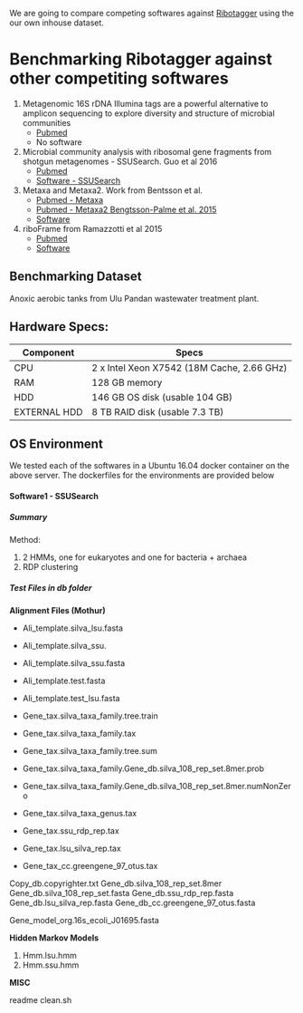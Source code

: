 We are going to compare competing softwares against [Ribotagger](github.com/xiechaos/ribotagger) using the our own inhouse dataset.

# Benchmarking Ribotagger against other competiting softwares

1. Metagenomic 16S rDNA Illumina tags are a powerful alternative to amplicon sequencing to explore diversity and structure of microbial communities
    * [Pubmed](http://www.ncbi.nlm.nih.gov/pubmed/24102695)
    * No software
2. Microbial community analysis with ribosomal gene fragments from shotgun metagenomes - SSUSearch. Guo et al 2016
    * [Pubmed](http://www.ncbi.nlm.nih.gov/pubmed/26475107)
    * [Software - SSUSearch](https://github.com/dib-lab/SSUsearch)
4. Metaxa and Metaxa2. Work from Bentsson et al. 
    * [Pubmed - Metaxa](http://www.ncbi.nlm.nih.gov/pubmed/21674231)
    * [Pubmed - Metaxa2 Bengtsson-Palme et al. 2015](http://www.ncbi.nlm.nih.gov/pubmed/25732605)
    * [Software](http://microbiology.se/software/metaxa2/)
4. riboFrame from Ramazzotti et al 2015
    * [Pubmed](http://www.ncbi.nlm.nih.gov/pubmed/26635865)
    * [Software](https://github.com/matteoramazzotti/riboFrame)

## Benchmarking Dataset

Anoxic aerobic tanks from Ulu Pandan wastewater treatment plant.

## Hardware Specs:

| Component | Specs |
| --- | --- |
| CPU | 2 x Intel Xeon X7542 (18M Cache, 2.66 GHz)
| RAM | 128 GB memory |
| HDD | 146 GB OS disk (usable 104 GB) |
| EXTERNAL HDD |  8 TB RAID disk (usable 7.3 TB) |

## OS Environment

We tested each of the softwares in a Ubuntu 16.04 docker container on the above server.
The dockerfiles for the environments are provided below

#### Software1 - SSUSearch

##### Summary

Method:

1. 2 HMMs, one for eukaryotes and one for bacteria + archaea
2. RDP clustering

##### Test Files in db folder

__Alignment Files (Mothur)__

* Ali_template.silva_lsu.fasta
* Ali_template.silva_ssu.
* Ali_template.silva_ssu.fasta
* Ali_template.test.fasta
* Ali_template.test_lsu.fasta

* Gene_tax.silva_taxa_family.tree.train
* Gene_tax.silva_taxa_family.tax
* Gene_tax.silva_taxa_family.tree.sum
* Gene_tax.silva_taxa_family.Gene_db.silva_108_rep_set.8mer.prob
* Gene_tax.silva_taxa_family.Gene_db.silva_108_rep_set.8mer.numNonZero
* Gene_tax.silva_taxa_genus.tax
* Gene_tax.ssu_rdp_rep.tax
* Gene_tax.lsu_silva_rep.tax
* Gene_tax_cc.greengene_97_otus.tax

Copy_db.copyrighter.txt
Gene_db.silva_108_rep_set.8mer
Gene_db.silva_108_rep_set.fasta
Gene_db.ssu_rdp_rep.fasta
Gene_db.lsu_silva_rep.fasta
Gene_db_cc.greengene_97_otus.fasta

Gene_model_org.16s_ecoli_J01695.fasta

__Hidden Markov Models__

1. Hmm.lsu.hmm
2. Hmm.ssu.hmm

__MISC__

readme
clean.sh


